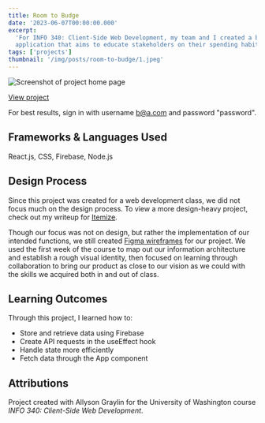 ```yaml
---
title: Room to Budge
date: '2023-06-07T00:00:00.000'
excerpt:
  'For INFO 340: Client-Side Web Development, my team and I created a budgeting
  application that aims to educate stakeholders on their spending habits.'
tags: ['projects']
thumbnail: '/img/posts/room-to-budge/1.jpeg'
---
```


![Screenshot of project home page](/img/posts/room-to-budge/1.jpeg)

[View project](https://room-to-budge.web.app/)

For best results, sign in with username b@a.com and password "password".

## Frameworks & Languages Used

React.js, CSS, Firebase, Node.js

## Design Process

Since this project was created for a web development class, we did not focus
much on the design process. To view a more design-heavy project, check out my
writeup for [Itemize](https://www.bellalee.com/blog/posts/itemize).

Though our focus was not on design, but rather the implementation of our
intended functions, we still created
[Figma wireframes](https://www.figma.com/file/8BGlRWDidakOIEQddLzsOH/Room-to-Budge?type=design&node-id=0%3A1&mode=design&t=7T4xWA5SMI7RNOap-1)
for our project. We used the first week of the course to map out our information
architecture and establish a rough visual identity, then focused on learning
through collaboration to bring our product as close to our vision as we could
with the skills we acquired both in and out of class.

## Learning Outcomes

Through this project, I learned how to:

- Store and retrieve data using Firebase
- Create API requests in the useEffect hook
- Handle state more efficiently
- Fetch data through the App component

## Attributions

Project created with Allyson Graylin for the University of Washington course
_INFO 340: Client-Side Web Development_.
